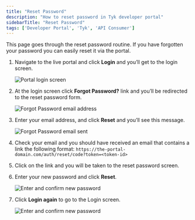 ```yaml
---
title: "Reset Password"
description: "How to reset password in Tyk developer portal"
sidebarTitle: "Reset Password"
tags: ['Developer Portal', 'Tyk', 'API Consumer']
---
```


This page goes through the reset password routine. If you have forgotten your password you can easily reset it via the portal.

1. Navigate to the live portal and click **Login** and you’ll get to the login screen.

    <img src="/img/dashboard/portal-management/enterprise-portal/login-portal-forgot.png" alt="Portal login screen" />

2. At the login screen click **Forgot Password?** link and you’ll be redirected to the reset password form.

    <img src="/img/dashboard/portal-management/enterprise-portal/forgot-password.png" alt="Forgot Password email address" />

3. Enter your email address, and click **Reset** and you’ll see this message.

    <img src="/img/dashboard/portal-management/enterprise-portal/forgot-password-email.png" alt="Forgot Password email sent" />

4. Check your email and you should have received an email that contains a link the following format:
`https://the-portal-domain.com/auth/reset/code?token=<token-id>`

5. Click on the link and you will be taken to the reset password screen.
6. Enter your new password and click **Reset**.

    <img src="/img/dashboard/portal-management/enterprise-portal/reset-password-request.png" alt="Enter and confirm new password" />

7. Click **Login again** to go to the Login screen.

    <img src="/img/dashboard/portal-management/enterprise-portal/reset-done.png" alt="Enter and confirm new password" />

